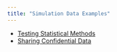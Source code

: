 ```yaml
---
title: "Simulation Data Examples"
---
```


* [Testing Statistical Methods](testing.html)
* [Sharing Confidential Data](confidential.html)
